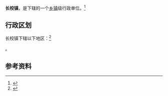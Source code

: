 {{中国乡级行政区|35/04/23/104/000}}

'''长校镇'''，是{{PRC admin/fullname|35/04/23/104/000|3}}下辖的一个[[乡镇|乡镇]]级行政单位。<ref>{{PRC admin/ref sgc|{{PRC admin/parent|35/04/23/104/000}}}}</ref>

== 行政区划 ==

长校镇下辖以下地区：<ref>{{PRC admin/ref sgc|35/04/23/104/000}}</ref>

{{PRC admin/children|35/04/23/104/000}}。

== 参考资料 ==

{{reflist}}

{{行政区划小作品}}
{{PRC admin/navcat|35/04/23/104/000}}